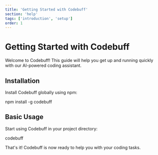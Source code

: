 ```yaml
---
title: 'Getting Started with Codebuff'
section: 'help'
tags: ['introduction', 'setup']
order: 1
---
```


# Getting Started with Codebuff

Welcome to Codebuff! This guide will help you get up and running quickly with our AI-powered coding assistant.

## Installation

Install Codebuff globally using npm:

<CodeDemo language="bash">npm install -g codebuff</CodeDemo>

## Basic Usage

Start using Codebuff in your project directory:

<CodeDemo language="bash">codebuff</CodeDemo>

That's it! Codebuff is now ready to help you with your coding tasks.
